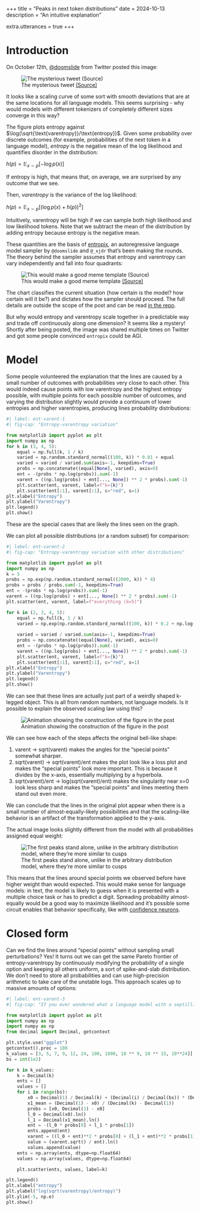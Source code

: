+++
title = "Peaks in next token distributions"
date = 2024-10-13
description = "An intuitive explanation"

extra.utterances = true
+++

# Introduction

On October 12th, [@doomslide](https://x.com/doomslide) from Twitter posted this image:

![The mysterious tweet [(Source)](https://x.com/doomslide/status/1845137256148762952)](/entropix_scrot.png)

It looks like a scaling curve of some sort with smooth deviations that are at the same locations for all language models. This seems surprising - why would models with different tokenizers of completely different sizes converge in this way?

The figure plots entropy against $\log(\sqrt{\text{varentropy}}/\text{entropy})$. Given some probability over discrete outcomes (for example, probabilities of the next token in a language model), _entropy_ is the negative mean of the log likelihood and quantifies disorder in the distribution:

$h(p) = \mathbb{E}_{x \sim p} [-\log p(x)]$

If entropy is high, that means that, on average, we are surprised by any outcome that we see.

Then, _varentropy_ is the variance of the log likelihood:

$h(p) = \mathbb{E}_{x \sim p} [(\log p(x) + h(p))^2]$

Intuitively, varentropy will be high if we can sample both high likelihood and low likelihood tokens.
Note that we subtract the mean of the distribution by adding entropy because entropy is the negative mean.

These quantities are the basis of [entropix](https://github.com/xjdr-alt/entropix), an autoregressive language model sampler by `@doomslide` and `@_xjdr` that's been making the rounds. The theory behind the sampler assumes that entropy and varentropy can vary independently and fall into four quadrants:

![This would make a good meme template [(Source)](https://github.com/xjdr-alt/entropix)](/entropy_quadrants.png)

The chart classifies the current situation (how certain is the model? how certain will it be?) and dictates how the sampler should proceed. The full details are outside the scope of the post and can be read [in the repo](https://github.com/xjdr-alt/entropix).

But why would entropy and varentropy scale together in a predictable way and trade off continuously along one dimension? It seems like a mystery! Shortly after being posted, the image was shared multiple times on Twitter and got some people convinced `entropix` could be AGI.

# Model

Some people volunteered the explanation that the lines are caused by a small number of outcomes with probabilities very close to each other. This would indeed cause points with low varentropy and the highest entropy possible, with multiple points for each possible number of outcomes, and varying the distribution slightly would provide a continuum of lower entropies and higher varentropies, producing lines probability distributions:

```python
#| label: ent-varent-1  
#| fig-cap: "Entropy-varentropy variation"

from matplotlib import pyplot as plt
import numpy as np
for k in (3, 4, 5):
    equal = np.full(k, 1 / k)
    varied = np.random.standard_normal((100, k)) * 0.01 + equal
    varied = varied / varied.sum(axis=-1, keepdims=True)
    probs = np.concatenate((equal[None], varied), axis=0)
    ent = -(probs * np.log(probs)).sum(-1)
    varent = ((np.log(probs) + ent[..., None]) ** 2 * probs).sum(-1)
    plt.scatter(ent, varent, label=f"k={k}")
    plt.scatter(ent[:1], varent[:1], c="red", s=1)
plt.xlabel("Entropy")
plt.ylabel("Varentropy")
plt.legend()
plt.show()
```

These are the special cases that are likely the lines seen on the graph.

We can plot all possible distributions (or a random subset) for comparison:

```python
#| label: ent-varent-2
#| fig-cap: "Entropy-varentropy variation with other distributions"

from matplotlib import pyplot as plt
import numpy as np
k = 5
probs = np.exp(np.random.standard_normal((2000, k)) * 4)
probs = probs / probs.sum(-1, keepdims=True)
ent = -(probs * np.log(probs)).sum(-1)
varent = ((np.log(probs) + ent[..., None]) ** 2 * probs).sum(-1)
plt.scatter(ent, varent, label=f"everything (k=5)")

for k in (2, 3, 4, 5):
    equal = np.full(k, 1 / k)
    varied = np.exp(np.random.standard_normal((100, k)) * 0.2 + np.log(equal))
    
    varied = varied / varied.sum(axis=-1, keepdims=True)
    probs = np.concatenate((equal[None], varied), axis=0)
    ent = -(probs * np.log(probs)).sum(-1)
    varent = ((np.log(probs) + ent[..., None]) ** 2 * probs).sum(-1)
    plt.scatter(ent, varent, label=f"k={k}")
    plt.scatter(ent[:1], varent[:1], c="red", s=1)
plt.xlabel("Entropy")
plt.ylabel("Varentropy")
plt.legend()
plt.show()
```

We can see that these lines are actually just part of a weirdly shaped k-legged object. This is all from random numbers, not language models. Is it possible to explain the observed scaling law using this?

![Animation showing the construction of the figure in the post](/entropy_morph.gif)

We can see how each of the steps affects the original bell-like shape:

1. varent -> sqrt(varent) makes the angles for the "special points" somewhat sharper.
2. sqrt(varent) -> sqrt(varent)/ent makes the plot look like a loss plot and makes the "special points" look more important. This is because it divides by the x-axis, essentially multiplying by a hyperbola.
3. sqrt(varent)/ent -> log(sqrt(varent)/ent) makes the singularity near x=0 look less sharp and makes the "special points" and lines meeting them stand out even more.

We can conclude that the lines in the original plot appear when there is a small number of almost-equally-likely possibilities and that the scaling-like behavior is an artifact of the transformation applied to the y-axis.

The actual image looks slightly different from the model with all probabilities assigned equal weight:

![The first peaks stand alone, unlike in the arbitrary distribution model, where they're more similar to cusps](/entropy_first_peak.png)

This means that the lines around special points we observed before have higher weight than would expected. This would make sense for language models: in text, the model is likely to guess when it is presented with a multiple choice task or has to predict a digit. Spreading probability almost-equally would be a good way to maximize likelihood and it's possible some circuit enables that behavior specifically, like with [confidence neurons](https://arxiv.org/abs/2406.16254).

# Closed form

Can we find the lines around "special points" without sampling small perturbations? Yes! It turns out we can get the same Pareto frontier of entropy-varentropy by continuously modifying the probability of a single option and keeping all others uniform, a sort of spike-and-slab distribution. We don't need to store all probabilities and can use high-precision arithmetic to take care of the unstable logs. This approach scales up to massive amounts of options:

```python
#| label: ent-varent-3
#| fig-cap: "If you ever wondered what a language model with a septillion tokens looks like"

from matplotlib import pyplot as plt
import numpy as np
import numpy as np
from decimal import Decimal, getcontext

plt.style.use("ggplot")
getcontext().prec = 100
k_values = [3, 5, 7, 9, 12, 24, 100, 1000, 10 ** 9, 10 ** 15, 10**24][:4]
bs = int(1e2)

for k in k_values:
    k = Decimal(k)
    ents = []
    values = []
    for i in range(bs):
        x0 = Decimal(1) / Decimal(k) + (Decimal(i) / Decimal(bs)) * (Decimal(1) - Decimal(1) / Decimal(k))
        x1_mean = (Decimal(1) - x0) / (Decimal(k) - Decimal(1))
        probs = [x0, Decimal(1) - x0]
        l_0 = Decimal(x0).ln()
        l_1 = Decimal(x1_mean).ln()
        ent = -(l_0 * probs[0] + l_1 * probs[1])
        ents.append(ent)
        varent = ((l_0 + ent)**2 * probs[0] + (l_1 + ent)**2 * probs[1])
        value = (varent.sqrt() / ent).ln()
        values.append(value)
    ents = np.array(ents, dtype=np.float64)
    values = np.array(values, dtype=np.float64)

    plt.scatter(ents, values, label=k)

plt.legend()
plt.xlabel("entropy")
plt.ylabel("log(sqrt(varentropy)/entropy)")
plt.ylim(-5, np.e)
plt.show()
```
